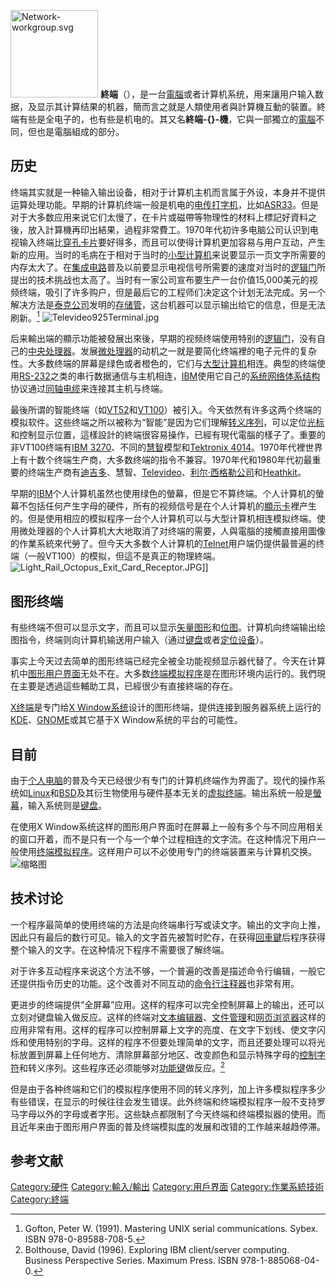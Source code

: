 {{noteTA
|G1=IT
}}
[[File:Network-workgroup.svg|140px]]
'''終端'''（{{lang-en|Computer terminal}}），是一台[[電腦|電腦]]或者计算机系统，用来讓用户输入数据，及显示其计算结果的机器，簡而言之就是人類使用者與計算機互動的裝置。終端有些是全电子的，也有些是机电的。其又名'''終端-{}-機'''，它與一部獨立的[[電腦|電腦]]不同，但也是電腦組成的部分。

== 历史 ==
终端其实就是一种输入输出设备，相对于计算机主机而言属于外设，本身并不提供运算处理功能。早期的计算机终端一般是机电的[[电传打字机|电传打字机]]，比如[[ASR33|ASR33]]。但是对于大多数应用来说它们太慢了，在卡片或磁帶等物理性的材料上標記好資料之後，放入計算機再印出結果，過程非常費工。1970年代初许多电脑公司认识到电视输入终端比[[穿孔卡片|穿孔卡片]]要好得多，而且可以使得计算机更加容易与用户互动，产生新的应用。当时的毛病在于相对于当时的[[小型计算机|小型计算机]]来说要显示一页文字所需要的内存太大了。在[[集成电路|集成电路]]普及以前要显示电视信号所需要的速度对当时的[[逻辑门|逻辑门]]所提出的技术挑战也太高了。当时有一家公司宣布要生产一台价值15,000美元的视频终端，吸引了许多购户，但是最后它的工程师们决定这个计划无法完成。另一个解决方法是[[泰克公司|泰克公司]]发明的[[存储管|存储管]]，这台机器可以显示输出给它的信息，但是无法刷新。<ref>Gofton, Peter W. (1991). Mastering UNIX serial communications. Sybex. ISBN 978-0-89588-708-5.</ref>
[[File:Televideo925Terminal.jpg|thumb]]

后来輸出端的顯示功能被發展出來後，早期的视频终端使用特别的[[逻辑门|逻辑门]]，没有自己的[[中央处理器|中央处理器]]。发展[[微处理器|微处理器]]的动机之一就是要简化终端裡的电子元件的复杂性。大多数终端的屏幕是绿色或者橙色的，它们与[[大型计算机|大型计算机]]相连。典型的终端使用[[RS-232|RS-232]]之类的串行数据通信与主机相连，[[IBM|IBM]]使用它自己的[[系统网络体系结构|系统网络体系结构]]协议通过[[同轴电缆|同轴电缆]]来连接其主机与终端。

最後所谓的智能终端（如[[VT52|VT52]]和[[VT100|VT100]]）被引入。今天依然有许多这两个终端的模拟软件。这些终端之所以被称为“智能”是因为它们理解[[转义序列|转义序列]]，可以定位[[光标|光标]]和控制显示位置，這樣設計的終端很容易操作，已經有現代電腦的樣子了。重要的非VT100终端有[[IBM_3270|IBM 3270]]、不同的[[慧智公司|慧智]]模型和[[Tektronix_4014|Tektronix 4014]]。1970年代裡世界上有十数个终端生产商，大多数终端的指令不兼容。1970年代和1980年代初最重要的终端生产商有[[迪吉多|迪吉多]]、慧智、[[Televideo|Televideo]]、[[利尔·西格勒公司|利尔·西格勒公司]]和[[Heathkit|Heathkit]]。

早期的[[IBM|IBM]]个人计算机虽然也使用绿色的螢幕，但是它不算终端。个人计算机的螢幕不包括任何产生字母的硬件，所有的视频信号是在个人计算机的[[顯示卡|顯示卡]]裡产生的。但是使用相应的模拟程序一台个人计算机可以与大型计算机相连模拟终端。使用微处理器的个人计算机大大地取消了对终端的需要，人與電腦的接觸直接用圖像的作業系統來代勞了。但今天大多数个人计算机的[[Telnet|Telnet]]用户端仍提供最普遍的终端（一般VT100）的模拟，但這不是真正的物理終端。
[[File:Light_Rail_Octopus_Exit_Card_Receptor.JPG|thumb]]]]

== 图形终端 ==
有些终端不但可以显示文字，而且可以显示[[矢量图形|矢量图形]]和[[位图|位图]]。计算机向终端输出绘图指令，终端则向计算机输送用户输入（通过[[键盘|键盘]]或者[[定位设备|定位设备]]）。

事实上今天过去简单的图形终端已经完全被全功能视频显示器代替了。今天在计算机中[[图形用户界面|图形用户界面]]无处不在。大多数[[终端模拟器|终端模拟程序]]是在图形环境内运行的。我們現在主要是透過這些輔助工具，已經很少有直接終端的存在。

[[X_Window系统#X终端|X终端]]是专门给[[X_Window系统|X Window系统]]设计的图形终端，提供连接到服务器系统上运行的[[KDE|KDE]]、[[GNOME|GNOME]]或其它基于X Window系统的平台的可能性。

== 目前 ==
由于[[个人电脑|个人电脑]]的普及今天已经很少有专门的计算机终端作为界面了。现代的操作系统如[[Linux|Linux]]和[[BSD|BSD]]及其衍生物使用与硬件基本无关的[[虚拟终端|虚拟终端]]。输出系统一般是[[螢幕|螢幕]]，输入系统则是[[電腦鍵盤|键盘]]。

在使用X Window系统这样的图形用户界面时在屏幕上一般有多个与不同应用相关的窗口开着，而不是只有一个与一个单个过程相连的文字流。在这种情况下用户一般使用[[终端模拟器|终端模拟程序]]。这样用户可以不必使用专门的终端装置来与计算机交换。
[[File:AstroPrint_Cloud_Interface.jpg|缩略图]]
== 技术讨论 ==
一个程序最简单的使用终端的方法是向终端串行写或读文字。输出的文字向上推，因此只有最后的数行可见。输入的文字首先被暂时贮存，在获得[[回車鍵|回車鍵]]后程序获得整个输入的文字。在这种情况下程序不需要很了解终端。

对于许多互动程序来说这个方法不够，一个普遍的改善是描述命令行编辑，一般它还提供指令历史的功能。这个改善对不同互动的[[命令行注释器|命令行注释器]]也非常有用。

更进步的终端提供“全屏幕”应用。这样的程序可以完全控制屏幕上的输出，还可以立刻对键盘输入做反应。这样的终端对[[文本编辑器|文本编辑器]]、[[文件管理|文件管理]]和[[网页浏览器|网页浏览器]]这样的应用非常有用。这样的程序可以控制屏幕上文字的亮度、在文字下划线、使文字闪烁和使用特别的字母。这样的程序不但要处理简单的文字，而且还要处理可以将光标放置到屏幕上任何地方、清除屏幕部分地区、改变颜色和显示特殊字母的[[控制字符|控制字符]]和转义序列。这些程序还必须能够对[[功能键|功能键]]做反应。<ref>Bolthouse, David (1996). Exploring IBM client/server computing. Business Perspective Series. Maximum Press. ISBN 978-1-885068-04-0.</ref>

但是由于各种终端和它们的模拟程序使用不同的转义序列，加上许多模拟程序多少有些错误，在显示的时候往往会发生错误。此外终端和终端模拟程序一般不支持罗马字母以外的字母或者字形。这些缺点都限制了今天终端和终端模拟器的使用。而且近年来由于图形用户界面的普及终端模拟[[库|库]]的发展和改错的工作越来越趋停滞。

==参考文献==
{{reflist}}

[[Category:硬件|Category:硬件]]
[[Category:輸入/輸出|Category:輸入/輸出]]
[[Category:用戶界面|Category:用戶界面]]
[[Category:作業系統技術|Category:作業系統技術]]
[[Category:終端|Category:終端]]